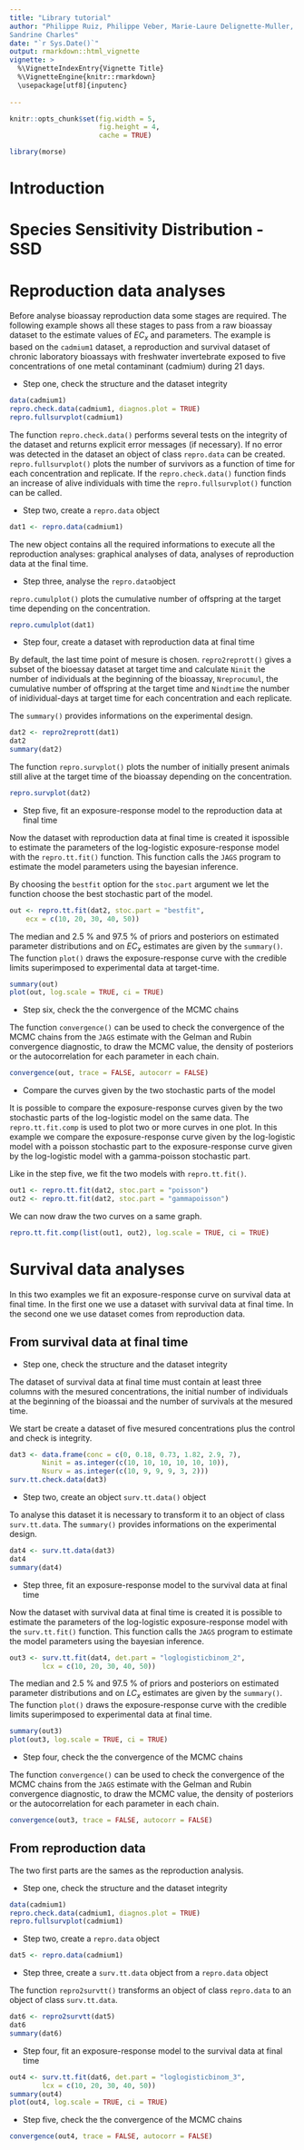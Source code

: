 ```yaml
---
title: "Library tutorial"
author: "Philippe Ruiz, Philippe Veber, Marie-Laure Delignette-Muller,
Sandrine Charles"
date: "`r Sys.Date()`"
output: rmarkdown::html_vignette
vignette: >
  %\VignetteIndexEntry{Vignette Title}
  %\VignetteEngine{knitr::rmarkdown}
  \usepackage[utf8]{inputenc}
  
---
```


```r

knitr::opts_chunk$set(fig.width = 5, 
                      fig.height = 4, 
                      cache = TRUE)

```


```r
library(morse)
```

# Introduction

# Species Sensitivity Distribution - SSD

# Reproduction data analyses
  
Before analyse bioassay reproduction data some stages are required. The following example shows all these stages to pass from a raw bioassay dataset to the estimate values of $EC_x$ and parameters. The example is based on the `cadmium1` dataset, a reproduction and survival dataset of chronic laboratory bioassays with \emph{Daphnia magna} freshwater invertebrate exposed to five concentrations of one metal contaminant (cadmium) during 21 days.
  
* Step one, check the structure and the dataset integrity
  
```r
data(cadmium1)
repro.check.data(cadmium1, diagnos.plot = TRUE)
repro.fullsurvplot(cadmium1)
```

The function `repro.check.data()` performs several tests on the integrity of the dataset and returns explicit error messages (if necessary). If no error was detected in the dataset an object of class `repro.data` can be created. `repro.fullsurvplot()` plots the number of survivors as a function of time for each concentration and replicate. If the `repro.check.data()` function finds an increase of alive individuals with time the `repro.fullsurvplot()` function can be called.
  
* Step two, create a `repro.data` object
  
```r
dat1 <- repro.data(cadmium1)
```

The new object contains all the required informations to execute all the reproduction analyses: graphical analyses of data, analyses of reproduction data at the final time.
    
* Step three, analyse the `repro.data`object
  
`repro.cumulplot()` plots the cumulative number of offspring at the target time depending on the concentration.
  
```r
repro.cumulplot(dat1)
```

* Step four, create a dataset with reproduction data at final time
  
By default, the last time point of mesure is chosen. `repro2reprott()` gives a subset of the bioessay dataset at target time and calculate `Ninit` the number of individuals at the beginning of the bioassay, `Nreprocumul`, the cumulative number of offspring at the target time and `Nindtime` the number of inidividual-days at target time for each concentration and each replicate.
  
The `summary()` provides informations on the experimental design.
  
```r
dat2 <- repro2reprott(dat1)
dat2
summary(dat2)
```

The function `repro.survplot()` plots the number of initially present animals still alive at the target time of the bioassay depending on the concentration.
    
```r
repro.survplot(dat2)
```

* Step five, fit an exposure-response model to the reproduction data at final time
  
Now the dataset with reproduction data at final time is created it ispossible to estimate the parameters of the log-logistic exposure-response model with the `repro.tt.fit()` function. This function calls the `JAGS` program to estimate the model parameters using the bayesian inference.
    
By choosing the `bestfit` option for the `stoc.part` argument we let the function choose the best stochastic part of the model.
    
```r
out <- repro.tt.fit(dat2, stoc.part = "bestfit",
  	ecx = c(10, 20, 30, 40, 50))
```   

The median and 2.5 \% and 97.5 \% of priors and posteriors on estimated parameter distributions and on $EC_{x}$ estimates are given by the `summary()`. The function `plot()` draws the exposure-response curve with the credible limits superimposed to experimental data at target-time.
    
```r
summary(out)
plot(out, log.scale = TRUE, ci = TRUE)
```

* Step six, check the the convergence of the MCMC chains
  
The function `convergence()` can be used to check the convergence of the MCMC chains from the `JAGS` estimate with the Gelman and Rubin convergence diagnostic, to draw the MCMC value, the density
    of posteriors or the autocorrelation for each parameter in each chain.
    
```r
convergence(out, trace = FALSE, autocorr = FALSE)
```

* Compare the curves given by the two stochastic parts of the model
  
It is possible to compare the exposure-response curves given by the two stochastic parts of the log-logistic model on the same data. The `repro.tt.fit.comp` is used to plot two or more curves in one plot.
In this example we compare the exposure-response curve given by the log-logistic model with a poisson stochastic part to the exposure-response curve given by the log-logistic model with a gamma-poisson stochastic part.
    
Like in the step five, we fit the two models with `repro.tt.fit()`.
      
```r
out1 <- repro.tt.fit(dat2, stoc.part = "poisson")
out2 <- repro.tt.fit(dat2, stoc.part = "gammapoisson")
```

We can now draw the two curves on a same graph.

```r
repro.tt.fit.comp(list(out1, out2), log.scale = TRUE, ci = TRUE)
```
  
# Survival data analyses

In this two examples we fit an exposure-response curve on survival data at final time. In the first one we use a dataset with survival data at final time. In the second one we use dataset comes from reproduction data.

## From survival data at final time

* Step one, check the structure and the dataset integrity

The dataset of survival data at final time must contain at least three columns with the mesured concentrations, the initial number of individuals at the beginning of the bioassai and the number of survivals at the mesured time.
   
We start be create a dataset of five mesured concentrations plus the control and check is integrity.
  
```r
dat3 <- data.frame(conc = c(0, 0.18, 0.73, 1.82, 2.9, 7),
		Ninit = as.integer(c(10, 10, 10, 10, 10, 10)),
		Nsurv = as.integer(c(10, 9, 9, 9, 3, 2)))
surv.tt.check.data(dat3)
```

* Step two, create an object `surv.tt.data()` object
  
To analyse this dataset it is necessary to transform it to an object of class `surv.tt.data`. The `summary()` provides informations on the experimental design.
  
```r
dat4 <- surv.tt.data(dat3)
dat4
summary(dat4)
```

* Step three, fit an exposure-response model to the survival data at final time
  
Now the dataset with survival data at final time is created it is possible to estimate the parameters of the log-logistic exposure-response model with the `surv.tt.fit()` function. This function calls the `JAGS` program to estimate the model parameters using the bayesian inference.
       
```r
out3 <- surv.tt.fit(dat4, det.part = "loglogisticbinom_2",
		lcx = c(10, 20, 30, 40, 50))
```  

The median and 2.5 \% and 97.5 \% of priors and posteriors on estimated parameter distributions and on $LC_{x}$ estimates are given by the `summary()`. The function `plot()` draws the exposure-response curve with the credible limits superimposed to experimental data at final time.
    
```r
summary(out3)
plot(out3, log.scale = TRUE, ci = TRUE)
```

* Step four, check the the convergence of the MCMC chains
  
The function `convergence()` can be used to check the convergence of the MCMC chains from the `JAGS` estimate with the Gelman and Rubin convergence diagnostic, to draw the MCMC value, the density of posteriors or the autocorrelation for each parameter in each chain.
    
```r
convergence(out3, trace = FALSE, autocorr = FALSE)
```

## From reproduction data

The two first parts are the sames as the reproduction analysis.

* Step one, check the structure and the dataset integrity
   
```r
data(cadmium1)
repro.check.data(cadmium1, diagnos.plot = TRUE)
repro.fullsurvplot(cadmium1)
```
  
* Step two, create a `repro.data` object
  
```r
dat5 <- repro.data(cadmium1)
```
    
* Step three, create a `surv.tt.data` object from a `repro.data` object

The function `repro2survtt()` transforms an object of class `repro.data` to an object of class `surv.tt.data`.
  
```r
dat6 <- repro2survtt(dat5)
dat6
summary(dat6)
```
  
* Step four, fit an exposure-response model to the survival data at final time
       
```r
out4 <- surv.tt.fit(dat6, det.part = "loglogisticbinom_3",
		lcx = c(10, 20, 30, 40, 50))
summary(out4)
plot(out4, log.scale = TRUE, ci = TRUE)
```
  
* Step five, check the the convergence of the MCMC chains
     
```r
convergence(out4, trace = FALSE, autocorr = FALSE)
```

